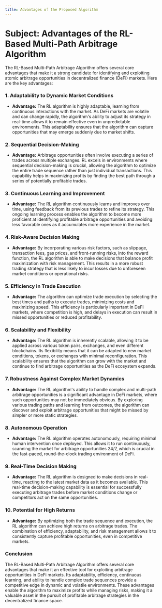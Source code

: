 ```yaml
---
title: Advantages of the Proposed Algorithm
---
```


# **Subject:** Advantages of the RL-Based Multi-Path Arbitrage Algorithm

The RL-Based Multi-Path Arbitrage Algorithm offers several core advantages that make it a strong candidate for identifying and exploiting atomic arbitrage opportunities in decentralized finance (DeFi) markets. Here are the key advantages:

### **1. Adaptability to Dynamic Market Conditions**
   - **Advantage:** The RL algorithm is highly adaptable, learning from continuous interactions with the market. As DeFi markets are volatile and can change rapidly, the algorithm's ability to adjust its strategy in real-time allows it to remain effective even in unpredictable environments. This adaptability ensures that the algorithm can capture opportunities that may emerge suddenly due to market shifts.

### **2. Sequential Decision-Making**
   - **Advantage:** Arbitrage opportunities often involve executing a series of trades across multiple exchanges. RL excels in environments where sequential decision-making is crucial, allowing the algorithm to optimize the entire trade sequence rather than just individual transactions. This capability helps in maximizing profits by finding the best path through a series of potentially profitable trades.

### **3. Continuous Learning and Improvement**
   - **Advantage:** The RL algorithm continuously learns and improves over time, using feedback from its previous trades to refine its strategy. This ongoing learning process enables the algorithm to become more proficient at identifying profitable arbitrage opportunities and avoiding less favorable ones as it accumulates more experience in the market.

### **4. Risk-Aware Decision Making**
   - **Advantage:** By incorporating various risk factors, such as slippage, transaction fees, gas prices, and front-running risks, into the reward function, the RL algorithm is able to make decisions that balance profit maximization with risk management. This results in a more robust trading strategy that is less likely to incur losses due to unforeseen market conditions or operational risks.

### **5. Efficiency in Trade Execution**
   - **Advantage:** The algorithm can optimize trade execution by selecting the best times and paths to execute trades, minimizing costs and maximizing speed. This efficiency is particularly important in DeFi markets, where competition is high, and delays in execution can result in missed opportunities or reduced profitability.

### **6. Scalability and Flexibility**
   - **Advantage:** The RL algorithm is inherently scalable, allowing it to be applied across various token pairs, exchanges, and even different blockchains. Its flexibility means that it can be adapted to new market conditions, tokens, or exchanges with minimal reconfiguration. This scalability ensures that the algorithm can grow with the market and continue to find arbitrage opportunities as the DeFi ecosystem expands.

### **7. Robustness Against Complex Market Dynamics**
   - **Advantage:** The RL algorithm's ability to handle complex and multi-path arbitrage opportunities is a significant advantage in DeFi markets, where such opportunities may not be immediately obvious. By exploring various trading paths and learning from outcomes, the algorithm can discover and exploit arbitrage opportunities that might be missed by simpler or more static strategies.

### **8. Autonomous Operation**
   - **Advantage:** The RL algorithm operates autonomously, requiring minimal human intervention once deployed. This allows it to run continuously, scanning the market for arbitrage opportunities 24/7, which is crucial in the fast-paced, round-the-clock trading environment of DeFi.

### **9. Real-Time Decision Making**
   - **Advantage:** The RL algorithm is designed to make decisions in real-time, reacting to the latest market data as it becomes available. This real-time decision-making capability is essential for successfully executing arbitrage trades before market conditions change or competitors act on the same opportunities.

### **10. Potential for High Returns**
   - **Advantage:** By optimizing both the trade sequence and execution, the RL algorithm can achieve high returns on arbitrage trades. The combination of efficiency, adaptability, and risk management allows it to consistently capture profitable opportunities, even in competitive markets.

### **Conclusion**
The RL-Based Multi-Path Arbitrage Algorithm offers several core advantages that make it an effective tool for exploiting arbitrage opportunities in DeFi markets. Its adaptability, efficiency, continuous learning, and ability to handle complex trade sequences provide a competitive edge in dynamic and volatile environments. These advantages enable the algorithm to maximize profits while managing risks, making it a valuable asset in the pursuit of profitable arbitrage strategies in the decentralized finance space.
